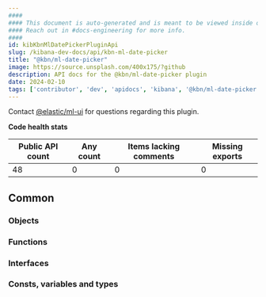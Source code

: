 ```yaml
---
####
#### This document is auto-generated and is meant to be viewed inside our experimental, new docs system.
#### Reach out in #docs-engineering for more info.
####
id: kibKbnMlDatePickerPluginApi
slug: /kibana-dev-docs/api/kbn-ml-date-picker
title: "@kbn/ml-date-picker"
image: https://source.unsplash.com/400x175/?github
description: API docs for the @kbn/ml-date-picker plugin
date: 2024-02-10
tags: ['contributor', 'dev', 'apidocs', 'kibana', '@kbn/ml-date-picker']
---
```




Contact [@elastic/ml-ui](https://github.com/orgs/elastic/teams/ml-ui) for questions regarding this plugin.

**Code health stats**

| Public API count  | Any count | Items lacking comments | Missing exports |
|-------------------|-----------|------------------------|-----------------|
| 48 | 0 | 0 | 0 |

## Common

### Objects
<DocDefinitionList data={kbnMlDatePickerObj.common.objects}/>

### Functions
<DocDefinitionList data={kbnMlDatePickerObj.common.functions}/>

### Interfaces
<DocDefinitionList data={kbnMlDatePickerObj.common.interfaces}/>

### Consts, variables and types
<DocDefinitionList data={kbnMlDatePickerObj.common.misc}/>

